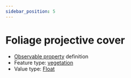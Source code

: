 ```yaml
---
sidebar_position: 5
---
```



# Foliage projective cover

- [Observable property](/viewers/dawe-vocabs?uri=https://linked.data.gov.au/def/nrm/0378976a-0018-4604-826d-1886ca5f38c3) definition
- Feature type: [vegetation](http://linked.data.gov.au/def/tern-cv/2be2d5ce-ca9d-4dff-8e79-948983944f95)
- Value type: [Float](https://w3id.org/tern/ontologies/tern/Float)

<Example
  protocolModule="vegetation-mapping"
  observableProperty="https://linked.data.gov.au/def/nrm/0378976a-0018-4604-826d-1886ca5f38c3"
/>
